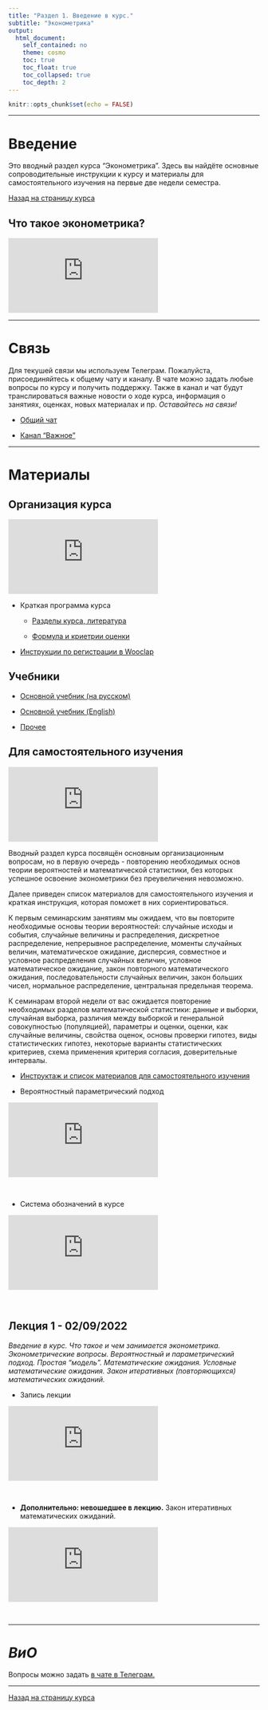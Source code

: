 ```yaml
---
title: "Раздел 1. Введение в курс."
subtitle: "Эконометрика"
output:  
  html_document:  
    self_contained: no  
    theme: cosmo
    toc: true
    toc_float: true
    toc_collapsed: true
    toc_depth: 2
---
```


```r
knitr::opts_chunk$set(echo = FALSE)
```

---

# Введение

Это вводный раздел курса "Эконометрика". Здесь вы найдёте основные сопроводительные инструкции к курсу и материалы для самостоятельного изучения на первые две недели семестра.

[Назад на страницу курса](../ecox22.html)

## Что такое эконометрика?
<iframe src="https://www.youtube.com/embed/N9QmG46bQRs" title="YouTube video player" frameborder="0" allow="accelerometer; autoplay; clipboard-write; encrypted-media; gyroscope; picture-in-picture" allowfullscreen></iframe>

---

# Связь

Для текушей связи мы используем Телеграм. Пожалуйста, присоединяйтесь к общему чату и каналу. В чате можно задать любые вопросы по курсу и получить поддержку. Также в канал и чат будут транслироваться важные новости о ходе курса, информация о занятиях, оценках, новых материалах и пр. *Оставайтесь на связи!*

- [Общий чат](https://t.me/+0kRsodLpmzRmZjEy)

- [Канал "Важное"](https://t.me/+EEU2C0MI4oYwMzE6)

---

# Материалы
## Организация курса

<iframe src="https://www.youtube.com/embed/0yMaLilPJSs" title="YouTube video player" frameborder="0" allow="accelerometer; autoplay; clipboard-write; encrypted-media; gyroscope; picture-in-picture" allowfullscreen></iframe>

- Краткая программа курса

  - [Разделы курса, литература](https://docs.google.com/document/d/1cGaK7pvG61RI30DmtLCJt3qhrz1ExxO7hfP_9yeRBtU/edit?usp=sharing)
  
  - [Формула и криетрии оценки](https://docs.google.com/document/d/15Ccydaa_jH7cDcTY3i0-kO-YzLyn5TCkXpLY5jxLBFc/edit?usp=sharing)

- [Инструкции по регистрации в Wooclap](https://docs.google.com/document/d/14Iq99s6JZkxJ0v8XJwFprWJGOqDh4MnzOGAnbvkUyQ0/edit?usp=sharing)

## Учебники

- [Основной учебник (на русском)](https://drive.google.com/file/d/1PtKqrh0cXjDLZy4rMeLwN2uH5lvlt7P-/view?usp=sharing)

- [Основной учебник (English)](https://drive.google.com/file/d/1_2CIz-DHImH2K0NT-A6wYtzXhpD1f3zW/view?usp=sharing)

- [Прочее](https://drive.google.com/drive/folders/16cJVmyi_MnzMTPcHWUDhigpaCdBQkm0g?usp=sharing)

## Для самостоятельного изучения

<iframe src="https://www.youtube.com/embed/arDaLS74Lx0" title="YouTube video player" frameborder="0" allow="accelerometer; autoplay; clipboard-write; encrypted-media; gyroscope; picture-in-picture" allowfullscreen></iframe>

Вводный раздел курса посвящён основным организационным вопросам, но в первую очередь - повторению необходимых основ теории вероятностей и математической статистики, без которых успешное освоение эконометрики без преувеличения невозможно.

Далее приведен список материалов для самостоятельного изучения и краткая инструкция, которая поможет в них сориентироваться.

К первым семинарским занятиям мы ожидаем, что вы повторите необходимые основы теории вероятностей: случайные исходы и события, случайные величины и распределения, дискретное распределение, непрерывное распределение, моменты случайных величин, математическое ожидание, дисперсия, совместное и условное распределения случайных величин, условное математическое ожидание, закон повторного математического ожидания, последовательности случайных величин, закон больших чисел, нормальное распределение, центральная предельная теорема. 

К семинарам второй недели от вас ожидается повторение необходимых разделов математической статистики: данные и выборки, случайная выборка, различия между выборкой и генеральной совокупностью (популяцией), параметры и оценки, оценки, как случайные величины, свойства оценок, основы проверки гипотез, виды статистических гипотез, некоторые варианты статистических критериев, схема применения критерия согласия, доверительные интервалы.

 - [Инструктаж и список материалов для самостоятельного изучения](https://docs.google.com/document/d/1IbdmEnVDgCYQEMa4c-w58YiM0O12G4PvVYg-dJUEmc8/edit?usp=sharing)

 - Вероятностный параметрический подход
 
<iframe src="https://www.youtube.com/embed/HHBzpmOWQpc" title="YouTube video player" frameborder="0" allow="accelerometer; autoplay; clipboard-write; encrypted-media; gyroscope; picture-in-picture" allowfullscreen></iframe>

</br>

 - Система обозначений в курсе
 
<iframe src="https://www.youtube.com/embed/yF_0E3uw6Ek" title="YouTube video player" frameborder="0" allow="accelerometer; autoplay; clipboard-write; encrypted-media; gyroscope; picture-in-picture" allowfullscreen></iframe>

</br>

## Лекция 1 - 02/09/2022

*Введение в курс. Что такое и чем занимается эконометрика. Эконометрические вопросы. Вероятностный и параметрический подход. Простая "модель". Математические ожидания. Условные математические ожидания. Закон итеративных (повторяющихся) математических ожиданий.*

- Запись лекции

<iframe src="https://www.youtube.com/embed/Vkrp_HY6zrs" title="YouTube video player" frameborder="0" allow="accelerometer; autoplay; clipboard-write; encrypted-media; gyroscope; picture-in-picture" allowfullscreen></iframe>

</br>

- **Дополнительно: невошедшее в лекцию.** Закон итеративных математических ожиданий.

<iframe src="https://www.youtube.com/embed/5JWiQBsblvc" title="YouTube video player" frameborder="0" allow="accelerometer; autoplay; clipboard-write; encrypted-media; gyroscope; picture-in-picture" allowfullscreen></iframe>

</br>

---

# *ВиО*

Вопросы можно задать [в чате в Телеграм.](https://t.me/+0kRsodLpmzRmZjEy)

---
[Назад на страницу курса](../ecox22.html)
